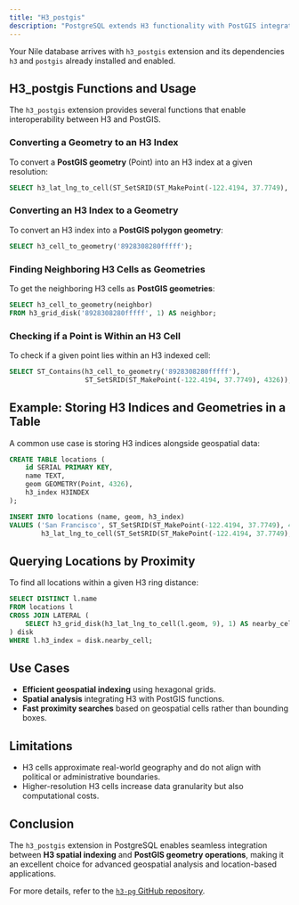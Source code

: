 ```yaml
---
title: "H3_postgis"
description: "PostgreSQL extends H3 functionality with PostGIS integration."
---
```

Your Nile database arrives with `h3_postgis` extension and its dependencies `h3` and `postgis` already installed and enabled.

## H3_postgis Functions and Usage
The `h3_postgis` extension provides several functions that enable interoperability between H3 and PostGIS.

### Converting a Geometry to an H3 Index
To convert a **PostGIS geometry** (Point) into an H3 index at a given resolution:

```sql
SELECT h3_lat_lng_to_cell(ST_SetSRID(ST_MakePoint(-122.4194, 37.7749), 4326), 9);
```

### Converting an H3 Index to a Geometry
To convert an H3 index into a **PostGIS polygon geometry**:

```sql
SELECT h3_cell_to_geometry('8928308280fffff');
```

### Finding Neighboring H3 Cells as Geometries
To get the neighboring H3 cells as **PostGIS geometries**:

```sql
SELECT h3_cell_to_geometry(neighbor) 
FROM h3_grid_disk('8928308280fffff', 1) AS neighbor;
```

### Checking if a Point is Within an H3 Cell
To check if a given point lies within an H3 indexed cell:

```sql
SELECT ST_Contains(h3_cell_to_geometry('8928308280fffff'), 
                   ST_SetSRID(ST_MakePoint(-122.4194, 37.7749), 4326));
```

## Example: Storing H3 Indices and Geometries in a Table
A common use case is storing H3 indices alongside geospatial data:

```sql
CREATE TABLE locations (
    id SERIAL PRIMARY KEY,
    name TEXT,
    geom GEOMETRY(Point, 4326),
    h3_index H3INDEX
);

INSERT INTO locations (name, geom, h3_index)
VALUES ('San Francisco', ST_SetSRID(ST_MakePoint(-122.4194, 37.7749), 4326), 
        h3_lat_lng_to_cell(ST_SetSRID(ST_MakePoint(-122.4194, 37.7749), 4326), 9));
```

## Querying Locations by Proximity
To find all locations within a given H3 ring distance:

```sql
SELECT DISTINCT l.name 
FROM locations l
CROSS JOIN LATERAL (
    SELECT h3_grid_disk(h3_lat_lng_to_cell(l.geom, 9), 1) AS nearby_cell
) disk
WHERE l.h3_index = disk.nearby_cell;
```

## Use Cases
- **Efficient geospatial indexing** using hexagonal grids.
- **Spatial analysis** integrating H3 with PostGIS functions.
- **Fast proximity searches** based on geospatial cells rather than bounding boxes.

## Limitations
- H3 cells approximate real-world geography and do not align with political or administrative boundaries.
- Higher-resolution H3 cells increase data granularity but also computational costs.

## Conclusion
The `h3_postgis` extension in PostgreSQL enables seamless integration between **H3 spatial indexing** and **PostGIS geometry operations**, making it an excellent choice for advanced geospatial analysis and location-based applications.

For more details, refer to the [`h3-pg` GitHub repository](https://github.com/bytesandbrains/h3-pg).
